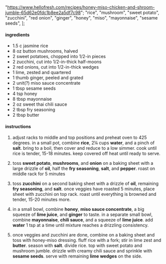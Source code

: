   "https://www.hellofresh.com/recipes/honey-miso-chicken-and-shroom-jumble-65d62e0fdc1b8ee2a5df7c98";
  "rice",
  "mushroom",
  "sweet potato",
  "zucchini",
  "red onion",
  "ginger",
  "honey",
  "miso",
  "mayonnaise",
  "sesame seeds",
];

#### ingredients

- 1.5 c jasmine rice
- 8 oz button mushrooms, halved
- 2 sweet potatoes, chopped into 1/2-in pieces
- 2 zucchini, cut into 1/2-in-thick half-moons
- 2 red onions, cut into 1/2-in-thick wedges
- 1 lime, zested and quartered
- 1 thumb ginger, peeled and grated
- 2 unit(?) miso sauce concentrate
- 1 tbsp sesame seeds
- 4 tsp honey
- 8 tbsp mayonnaise
- 2 oz sweet thai chili sauce
- 2 tbsp fry seasoning
- 2 tbsp butter

#### instructions

1. adjust racks to middle and top positions and preheat oven to 425 degrees. in a small pot, combine **rice**, 2¼ cups **water**, and a pinch of **salt**. bring to a boil, then cover and reduce to a low simmer. cook until rice is tender, 15-18 minutes. keep covered off heat until ready to serve.

2. toss **sweet potato**, **mushrooms**, and **onion** on a baking sheet with a large drizzle of **oil**, half the **fry seasoning**, **salt**, and **pepper**. roast on middle rack for 5 minutes

3. toss **zucchini** on a second baking sheet with a drizzle of **oil**, remaining **fry seasoning**, and **salt**. once veggies have roasted 5 minutes, place sheet with zucchini on top rack. roast until everything is browned and tender, 15-20 minutes more.

4. in a small bowl, combine **honey**, **miso sauce concentrate**, a big squeeze of **lime juice**, and **ginger** to taste. in a separate small bowl, combine **mayonnaise**, **chili sauce**, and a squeeze of **lime juice**. add **water** 1 tsp at a time until mixture reaches a drizzling consistency.

5. once veggies and zucchini are done, combine on a baking sheet and toss with honey-miso dressing. fluff rice with a fork; stir in lime zest and **butter**. season with **salt**. divide rice. top with sweet potato and mushroom jumble. drizzle with creamy chili sauce and sprinkle with **sesame seeds**. serve with remaining **lime wedges** on the side.

